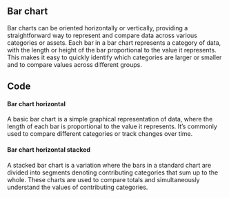 
## Bar chart

Bar charts can be oriented horizontally or vertically, providing a straightforward way to represent and compare data across various categories or assets. Each bar in a bar chart represents a category of data, with the length or height of the bar proportional to the value it represents. This makes it easy to quickly identify which categories are larger or smaller and to compare values across different groups.
## Code

#### Bar chart horizontal
A basic bar chart is a simple graphical representation of data, where the length of each bar is proportional to the value it represents. It’s commonly used to compare different categories or track changes over time.
<EchartsBarSimplePlayground height="40rem" />

#### Bar chart horizontal stacked
A stacked bar chart is a variation where the bars in a standard chart are divided into segments denoting contributing categories that sum up to the whole. These charts are used to compare totals and simultaneously understand the values of contributing categories. 
<EchartsBarHorizontalStackedPlayground height="40rem" />



